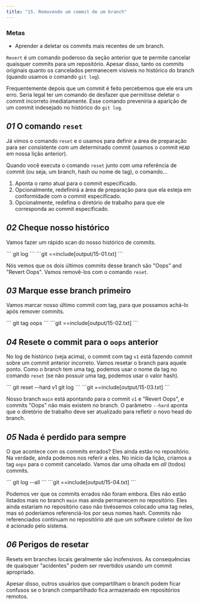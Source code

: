 ```yaml
---
title: "15. Removendo um commit de um branch"
---
```


### Metas

- Aprender a deletar os commits mais recentes de um branch.

`Revert` é um comando poderoso da seção anterior que te permite cancelar quaisquer commits para um repositório. Apesar disso, tanto os commits originais quanto os cancelados permanecem visíveis no histórico do branch (quando usamos o comando `git log`).

Frequentemente depois que um commit é feito percebemos que ele era um erro. Seria legal ter um comando de desfazer que permitisse deletar o commit incorreto imediatamente. Esse comando preveniria a aparição de um commit indesejado no histórico do `git log`.

## _01_ O comando `reset`

Já vimos o comando `reset` e o usamos para definir a área de preparação para ser consistente com um determinado commit (usamos o commit `HEAD` em nossa lição anterior).

Quando você executa o comando `reset` junto com uma referência de commit (ou seja, um branch, hash ou nome de tag), o comando...

1. Aponta o ramo atual para o commit especificado.
2. Opcionalmente, redefinirá a área de preparação para que ela esteja em conformidade com o commit especificado.
3. Opcionalmente, redefina o diretório de trabalho para que ele corresponda ao commit especificado.


## _02_ Cheque nosso histórico

Vamos fazer um rápido scan do nosso histórico de commits.

<Run>
```
git log
```
</Run>

<Output>
```git
==include[output/15-01.txt]
```
</Output>

Nós vemos que os dois últimos commits desse branch são "Oops" and "Revert Oops". Vamos removê-los com o comando `reset`.

## _03_ Marque esse branch primeiro

Vamos marcar nosso último commit com tag, para que possamos achá-lo após remover commits.

<Run>
```
git tag oops
```
</Run>

<Output>
```git
==include[output/15-02.txt]
```
</Output>

## _04_ Resete o commit para o `oops` anterior

No log de histórico (veja acima), o commit com tag `v1` está fazendo commit sobre um commit anterior incorreto. Vamos resetar o branch para aquele ponto. Como o branch tem uma tag, podemos usar o nome da tag no comando `reset` (se não possuir uma tag, podemos usar o valor hash).

<Run>
```
git reset --hard v1
git log
```
</Run>

<Output>
```git
==include[output/15-03.txt]
```
</Output>

Nosso branch `main` está apontando para o commit `v1` e "Revert Oops", e commits "Oops" não mais existem no branch. O parâmetro  `--hard` aponta que o diretório de trabalho deve ser atualizado para refletir o novo head do branch.

## _05_ Nada é perdido para sempre

O que acontece com os commits errados? Eles ainda estão no repositório. Na verdade, ainda podemos nos referir a eles. No início da lição, criamos a tag `oops` para o commit cancelado. Vamos dar uma olhada em _all_ (todos) commits.

<Run>
```
git log --all
```
</Run>

<Output>
```git
==include[output/15-04.txt]
```
</Output>

Podemos ver que os commits errados não foram embora. Eles não estão listados mais no branch `main` mas ainda permanecem no repositório. Eles ainda estariam no repositório caso não tivéssemos colocado uma tag neles, mas só poderíamos referenciá-los por seus nomes hash. Commits não referenciados continuam no repositório até que um software coletor de lixo é acionado pelo sistema.

## _06_ Perigos de resetar

Resets em branches locais geralmente são inofensivos. As consequências de quaisquer "acidentes" podem ser revertidos usando um commit apropriado.

Apesar disso, outros usuários que compartilham o branch podem ficar confusos se o branch compartilhado fica armazenado em repositórios remotos.
